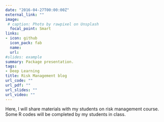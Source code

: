 ```yaml
---
date: "2016-04-27T00:00:00Z"
external_link: ""
image:
 # caption: Photo by rawpixel on Unsplash
  focal_point: Smart
links:
- icon: github
  icon_pack: fab
  name: 
  url: 
#slides: example
summary: Package presentation.
tags:
- Deep Learning
title: Risk Management blog 
url_code: ""
url_pdf: ""
url_slides: ""
url_video: ""
---
```

Here, I will share materials with my students on risk management course. Some R codes will be completed by my students in class.








